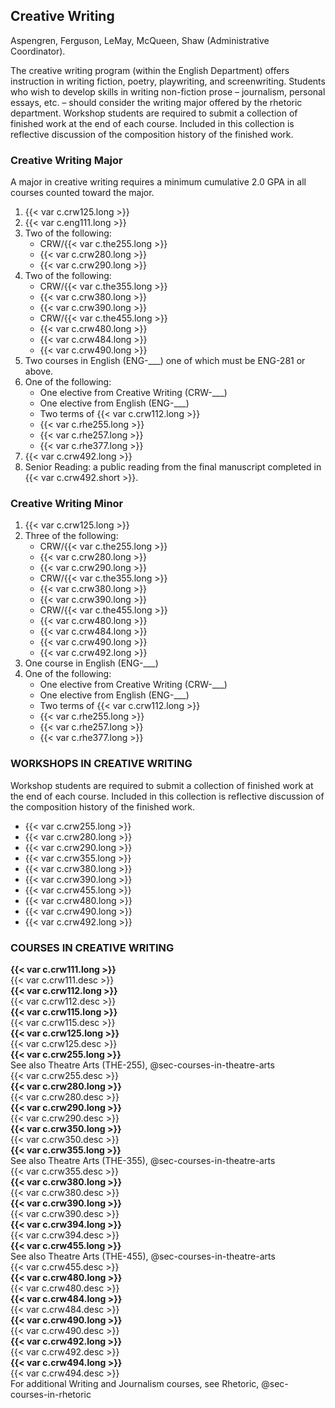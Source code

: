 ## Creative Writing {#sec-creative-writing}
Aspengren, Ferguson, LeMay, McQueen, Shaw (Administrative Coordinator). 

The creative writing program (within the English Department) offers instruction in writing fiction, poetry, playwriting, and screenwriting.  Students who wish to develop skills in writing non-fiction prose – journalism, personal essays, etc. – should consider the writing major offered by the rhetoric department. Workshop students are required to submit a collection of finished work at the end of each course. Included in this collection is reflective discussion of the composition history of the finished work.

### Creative Writing Major
A major in creative writing requires a minimum cumulative 2.0 GPA in all courses counted toward the major.

1. {{< var c.crw125.long >}}
2. {{< var c.eng111.long >}}
3. Two of the following:
    - CRW/{{< var c.the255.long >}}
    - {{< var c.crw280.long >}}
    - {{< var c.crw290.long >}}
4. Two of the following: 
	  - CRW/{{< var c.the355.long >}}
	  - {{< var c.crw380.long >}}
	  - {{< var c.crw390.long >}}
	  - CRW/{{< var c.the455.long >}}
	  - {{< var c.crw480.long >}}
	  - {{< var c.crw484.long >}}
	  - {{< var c.crw490.long >}}
5. Two courses in English (ENG-___) one of which must be ENG-281 or above.
6. One of the following: 
    - One elective from Creative Writing (CRW-___)
    - One elective from English (ENG-___)
    - Two terms of {{< var c.crw112.long >}}
    - {{< var c.rhe255.long >}}
    - {{< var c.rhe257.long >}}
    - {{< var c.rhe377.long >}}
7. {{< var c.crw492.long >}}
8. Senior Reading: a public reading from the final manuscript completed in {{< var c.crw492.short >}}.

### Creative Writing Minor
1. {{< var c.crw125.long >}}
2. Three of the following: 
	  - CRW/{{< var c.the255.long >}}
	  - {{< var c.crw280.long >}}
	  - {{< var c.crw290.long >}}
	  - CRW/{{< var c.the355.long >}}
	  - {{< var c.crw380.long >}}
	  - {{< var c.crw390.long >}}
	  - CRW/{{< var c.the455.long >}}
	  - {{< var c.crw480.long >}}
	  - {{< var c.crw484.long >}}	
	  - {{< var c.crw490.long >}}
	  - {{< var c.crw492.long >}}
3. One course in English (ENG-___) 
4. One of the following: 
    - One elective from Creative Writing (CRW-___)
    - One elective from English (ENG-___)
    - Two terms of {{< var c.crw112.long >}}
    - {{< var c.rhe255.long >}}
    - {{< var c.rhe257.long >}}
    - {{< var c.rhe377.long >}}

### WORKSHOPS IN CREATIVE WRITING
Workshop students are required to submit a collection of finished work at the end of each course. Included in this collection is reflective discussion of the composition history of the finished work.
 
- {{< var c.crw255.long >}}
- {{< var c.crw280.long >}} 
- {{< var c.crw290.long >}} 
- {{< var c.crw355.long >}} 
- {{< var c.crw380.long >}}
- {{< var c.crw390.long >}} 
- {{< var c.crw455.long >}} 
- {{< var c.crw480.long >}} 
- {{< var c.crw490.long >}} 
- {{< var c.crw492.long >}}
 

### COURSES IN CREATIVE WRITING {#sec-courses-in-creative-writing}
 **{{< var c.crw111.long >}}**  
{{< var c.crw111.desc >}}  
 **{{< var c.crw112.long >}}**  
{{< var c.crw112.desc >}}  
 **{{< var c.crw115.long >}}**  
{{< var c.crw115.desc >}}  
 **{{< var c.crw125.long >}}**  
{{< var c.crw125.desc >}}  
 **{{< var c.crw255.long >}}**  
See also Theatre Arts (THE-255), @sec-courses-in-theatre-arts  
{{< var c.crw255.desc >}}  
 **{{< var c.crw280.long >}}**  
{{< var c.crw280.desc >}}  
 **{{< var c.crw290.long >}}**  
{{< var c.crw290.desc >}}  
 **{{< var c.crw350.long >}}**  
{{< var c.crw350.desc >}}  
 **{{< var c.crw355.long >}}**  
See also Theatre Arts (THE-355), @sec-courses-in-theatre-arts  
{{< var c.crw355.desc >}}  
 **{{< var c.crw380.long >}}**  
{{< var c.crw380.desc >}}  
 **{{< var c.crw390.long >}}**  
{{< var c.crw390.desc >}}  
 **{{< var c.crw394.long >}}**  
{{< var c.crw394.desc >}}  
 **{{< var c.crw455.long >}}**  
See also Theatre Arts (THE-455), @sec-courses-in-theatre-arts  
{{< var c.crw455.desc >}}  
 **{{< var c.crw480.long >}}**  
{{< var c.crw480.desc >}}  
 **{{< var c.crw484.long >}}**  
{{< var c.crw484.desc >}}  
 **{{< var c.crw490.long >}}**  
{{< var c.crw490.desc >}}  
 **{{< var c.crw492.long >}}**  
{{< var c.crw492.desc >}}  
 **{{< var c.crw494.long >}}**  
{{< var c.crw494.desc >}}  
For additional Writing and Journalism courses, see Rhetoric, @sec-courses-in-rhetoric  
